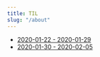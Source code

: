 ```yaml
---
title: TIL
slug: "/about"
---
```



- [2020-01-22 - 2020-01-29](https://jaeseo.tistory.com/entry/2020-1-22)
- [2020-01-30 - 2020-02-05](https://jaeseo.tistory.com/entry/2020-1-30)


